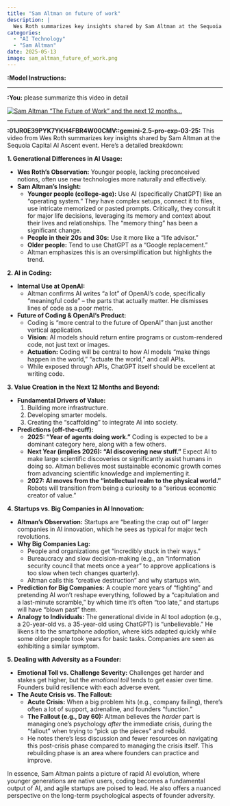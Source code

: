 ```yaml
---
title: "Sam Altman on future of work"
description: |
  Wes Roth summarizes key insights shared by Sam Altman at the Sequoia Capital AI Ascent event on May 12, 2025. 
categories:
  - "AI Technology"
  - "Sam Altman" 
date: 2025-05-13
image: sam_altman_future_of_work.png
---
```


**:Model Instructions:** 

  ---

  
**:You:** please summarize this video in detail

[![Sam Altman "The Future of Work" and the next 12 months...](https://i.ytimg.com/vi/M0tq_xL04n0/maxresdefault.jpg)](https://www.youtube.com/watch?v=M0tq_xL04n0)

---

**:01JR0E39PYK7YKH4FBR4W00CMV::gemini-2.5-pro-exp-03-25:** This video from Wes Roth summarizes key insights shared by Sam Altman at the Sequoia Capital AI Ascent event. Here's a detailed breakdown:

**1. Generational Differences in AI Usage:**

*   **Wes Roth's Observation:** Younger people, lacking preconceived notions, often use new technologies more naturally and effectively.
*   **Sam Altman's Insight:**
    *   **Younger people (college-age):** Use AI (specifically ChatGPT) like an "operating system." They have complex setups, connect it to files, use intricate memorized or pasted prompts. Critically, they consult it for major life decisions, leveraging its memory and context about their lives and relationships. The "memory thing" has been a significant change.
    *   **People in their 20s and 30s:** Use it more like a "life advisor."
    *   **Older people:** Tend to use ChatGPT as a "Google replacement."
    *   Altman emphasizes this is an oversimplification but highlights the trend.

**2. AI in Coding:**

*   **Internal Use at OpenAI:**
    *   Altman confirms AI writes "a lot" of OpenAI's code, specifically "meaningful code" – the parts that actually matter. He dismisses lines of code as a poor metric.
*   **Future of Coding & OpenAI's Product:**
    *   Coding is "more central to the future of OpenAI" than just another vertical application.
    *   **Vision:** AI models should return entire programs or custom-rendered code, not just text or images.
    *   **Actuation:** Coding will be central to how AI models "make things happen in the world," "actuate the world," and call APIs.
    *   While exposed through APIs, ChatGPT itself should be excellent at writing code.

**3. Value Creation in the Next 12 Months and Beyond:**

*   **Fundamental Drivers of Value:**
    1.  Building more infrastructure.
    2.  Developing smarter models.
    3.  Creating the "scaffolding" to integrate AI into society.
*   **Predictions (off-the-cuff):**
    *   **2025: "Year of agents doing work."** Coding is expected to be a dominant category here, along with a few others.
    *   **Next Year (implies 2026): "AI discovering new stuff."** Expect AI to make large scientific discoveries or significantly assist humans in doing so. Altman believes most sustainable economic growth comes from advancing scientific knowledge and implementing it.
    *   **2027: AI moves from the "intellectual realm to the physical world."** Robots will transition from being a curiosity to a "serious economic creator of value."

**4. Startups vs. Big Companies in AI Innovation:**

*   **Altman's Observation:** Startups are "beating the crap out of" larger companies in AI innovation, which he sees as typical for major tech revolutions.
*   **Why Big Companies Lag:**
    *   People and organizations get "incredibly stuck in their ways."
    *   Bureaucracy and slow decision-making (e.g., an "information security council that meets once a year" to approve applications is too slow when tech changes quarterly).
    *   Altman calls this "creative destruction" and why startups win.
*   **Prediction for Big Companies:** A couple more years of "fighting" and pretending AI won't reshape everything, followed by a "capitulation and a last-minute scramble," by which time it's often "too late," and startups will have "blown past" them.
*   **Analogy to Individuals:** The generational divide in AI tool adoption (e.g., a 20-year-old vs. a 35-year-old using ChatGPT) is "unbelievable." He likens it to the smartphone adoption, where kids adapted quickly while some older people took years for basic tasks. Companies are seen as exhibiting a similar symptom.

**5. Dealing with Adversity as a Founder:**

*   **Emotional Toll vs. Challenge Severity:** Challenges get harder and stakes get higher, but the *emotional toll* tends to get easier over time. Founders build resilience with each adverse event.
*   **The Acute Crisis vs. The Fallout:**
    *   **Acute Crisis:** When a big problem hits (e.g., company failing), there's often a lot of support, adrenaline, and founders "function."
    *   **The Fallout (e.g., Day 60):** Altman believes the *harder* part is managing one's psychology *after* the immediate crisis, during the "fallout" when trying to "pick up the pieces" and rebuild.
    *   He notes there's less discussion and fewer resources on navigating this post-crisis phase compared to managing the crisis itself. This rebuilding phase is an area where founders can practice and improve.

In essence, Sam Altman paints a picture of rapid AI evolution, where younger generations are native users, coding becomes a fundamental output of AI, and agile startups are poised to lead. He also offers a nuanced perspective on the long-term psychological aspects of founder adversity.

